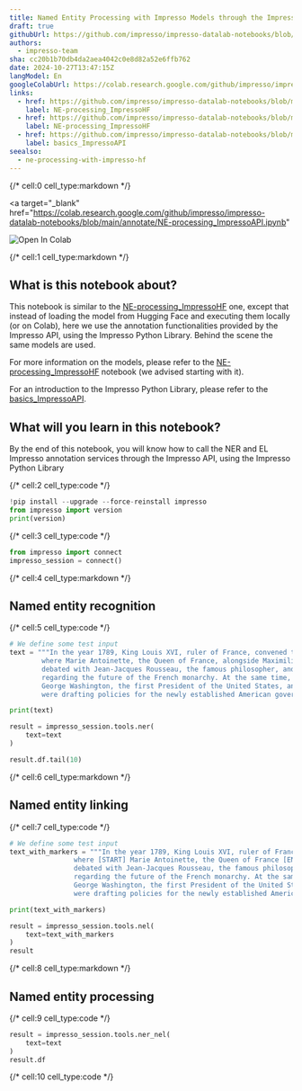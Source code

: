 ```yaml
---
title: Named Entity Processing with Impresso Models through the Impresso API
draft: true
githubUrl: https://github.com/impresso/impresso-datalab-notebooks/blob/main/annotate/NE-processing_ImpressoAPI.ipynb
authors:
  - impresso-team
sha: cc20b1b70db4da2aea4042c0e8d82a52e6ffb762
date: 2024-10-27T13:47:15Z
langModel: En
googleColabUrl: https://colab.research.google.com/github/impresso/impresso-datalab-notebooks/blob/main/annotate/NE-processing_ImpressoAPI.ipynb
links:
  - href: https://github.com/impresso/impresso-datalab-notebooks/blob/main/annotate/NE-processing_ImpressoHF.ipynb
    label: NE-processing_ImpressoHF
  - href: https://github.com/impresso/impresso-datalab-notebooks/blob/main/annotate/NE-processing_ImpressoHF.ipynb
    label: NE-processing_ImpressoHF
  - href: https://github.com/impresso/impresso-datalab-notebooks/blob/main/starter/basics_ImpressoAPI.ipynb
    label: basics_ImpressoAPI
seealso:
  - ne-processing-with-impresso-hf
---
```


{/* cell:0 cell_type:markdown */}

<a
  target="_blank"
  href="https://colab.research.google.com/github/impresso/impresso-datalab-notebooks/blob/main/annotate/NE-processing_ImpressoAPI.ipynb"
>
  <img
    src="https://colab.research.google.com/assets/colab-badge.svg"
    alt="Open In Colab"
  />
</a>

{/* cell:1 cell_type:markdown */}

## What is this notebook about?

This notebook is similar to the [NE-processing_ImpressoHF](https://github.com/impresso/impresso-datalab-notebooks/blob/main/annotate/NE-processing_ImpressoHF.ipynb) one, except that instead of loading the model from Hugging Face and executing them locally (or on Colab), here we use the annotation functionalities provided by the Impresso API, using the Impresso Python Library. Behind the scene the same models are used.

For more information on the models, please refer to the [NE-processing_ImpressoHF](https://github.com/impresso/impresso-datalab-notebooks/blob/main/annotate/NE-processing_ImpressoHF.ipynb) notebook (we advised starting with it).

For an introduction to the Impresso Python Library, please refer to the [basics_ImpressoAPI](https://github.com/impresso/impresso-datalab-notebooks/blob/main/starter/basics_ImpressoAPI.ipynb).

## What will you learn in this notebook?

By the end of this notebook, you will know how to call the NER and EL Impresso annotation services through the Impresso API, using the Impresso Python Library

{/* cell:2 cell_type:code */}

```python
!pip install --upgrade --force-reinstall impresso
from impresso import version
print(version)
```

{/* cell:3 cell_type:code */}

```python
from impresso import connect
impresso_session = connect()
```

{/* cell:4 cell_type:markdown */}

## Named entity recognition

{/* cell:5 cell_type:code */}

```python
# We define some test input
text = """In the year 1789, King Louis XVI, ruler of France, convened the Estates-General at the Palace of Versailles,
        where Marie Antoinette, the Queen of France, alongside Maximilien Robespierre, a leading member of the National Assembly,
        debated with Jean-Jacques Rousseau, the famous philosopher, and Charles de Talleyrand, the Bishop of Autun,
        regarding the future of the French monarchy. At the same time, across the Atlantic in Philadelphia,
        George Washington, the first President of the United States, and Thomas Jefferson, the nation's Secretary of State,
        were drafting policies for the newly established American government following the signing of the Constitution."""

print(text)

result = impresso_session.tools.ner(
    text=text
)

result.df.tail(10)
```

{/* cell:6 cell_type:markdown */}

## Named entity linking

{/* cell:7 cell_type:code */}

```python
# We define some test input
text_with_markers = """In the year 1789, King Louis XVI, ruler of France, convened the Estates-General at the Palace of Versailles,
                where [START] Marie Antoinette, the Queen of France [END], alongside Maximilien Robespierre, a leading member of the National Assembly,
                debated with Jean-Jacques Rousseau, the famous philosopher, and Charles de Talleyrand, the Bishop of Autun,
                regarding the future of the French monarchy. At the same time, across the Atlantic in Philadelphia,
                George Washington, the first President of the United States, and Thomas Jefferson, the nation's Secretary of State,
                were drafting policies for the newly established American government following the signing of the Constitution."""

print(text_with_markers)

result = impresso_session.tools.nel(
    text=text_with_markers
)
result
```

{/* cell:8 cell_type:markdown */}

## Named entity processing

{/* cell:9 cell_type:code */}

```python
result = impresso_session.tools.ner_nel(
    text=text
)
result.df
```

{/* cell:10 cell_type:code */}

```python

```
